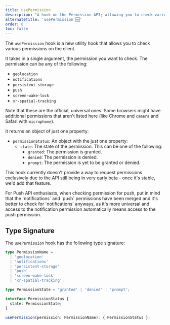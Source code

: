 ```yaml
---
title: usePermission
description: "A hook on the Permission API; allowing you to check various permissions on the client."
alternateTitle: 'usePermission 🆕'
order: 6
toc: false
---
```



The `usePermission` hook is a new utility hook that allows you to check various permissions on the client.

It takes in a single argument, the permission you want to check. The permission can be any of the following:

- `geolocation`
- `notifications`
- `persistent-storage`
- `push`
- `screen-wake-lock`
- `xr-spatial-tracking`

Note that these are the official, universal ones. Some browsers might have additional permissions that aren't listed here (like Chrome and `camera` and Safari with `microphone`).

It returns an object of just one property:

- `permissionStatus`: An object with the just one property:
  - `state`: The state of the permission. This can be one of the following:
    - `granted`: The permission is granted.
    - `denied`: The permission is denied.
    - `prompt`: The permission is yet to be granted or denied.

This hook currently doesn't provide a way to request permissions exclusively due to the API still being in very early beta - once it's stable, we'd add that feature.

<Info>
  For Push API enthusiasts, when checking permission for push, put in mind that the `notifications` and `push` permissions have been merged and it's better to check for `notifications` anyways, as it's more universal and access to the notification permission automatically means access to the push permission.
</Info>

## Type Signature

The `usePermission` hook has the following type signature:

```ts
type PermissionName =
  | 'geolocation'
  | 'notifications'
  | 'persistent-storage'
  | 'push'
  | 'screen-wake-lock'
  | 'xr-spatial-tracking';

type PermissionState = 'granted' | 'denied' | 'prompt';

interface PermissionStatus {
  state: PermissionState;
}

usePermission(permission: PermissionName): { PermissionStatus };
```
